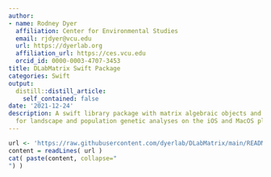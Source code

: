 ```yaml
---
author:
- name: Rodney Dyer
  affiliation: Center for Environmental Studies
  email: rjdyer@vcu.edu
  url: https://dyerlab.org
  affiliation_url: https://ces.vcu.edu
  orcid_id: 0000-0003-4707-3453
title: DLabMatrix Swift Package
categories: Swift
output:
  distill::distill_article:
    self_contained: false
date: '2021-12-24'
description: A swift library package with matrix algebraic objects and functions necessary
  for landscape and population genetic analyses on the iOS and MacOS platforms.
---
```


```r
url <- 'https://raw.githubusercontent.com/dyerlab/DLabMatrix/main/README.md'
content = readLines( url )
cat( paste(content, collapse="
") )
```


